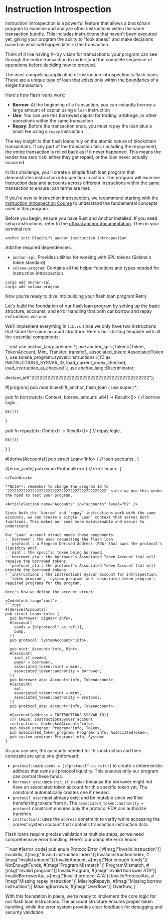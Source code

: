 
# Instruction Introspection

Instruction introspection is a powerful feature that allows a blockchain program to examine and analyze other instructions within the same transaction bundle. This includes instructions that haven't been executed yet, giving your program the ability to "look ahead" and make decisions based on what will happen later in the transaction.

Think of it like having X-ray vision for transactions: your program can see through the entire transaction to understand the complete sequence of operations before deciding how to proceed.

The most compelling application of instruction introspection is flash loans. These are a unique type of loan that exists only within the boundaries of a single transaction.

Here's how flash loans work:
- **Borrow**: At the beginning of a transaction, you can instantly borrow a large amount of capital using a `loan` instruction
- **Use**: You can use this borrowed capital for trading, arbitrage, or other operations within the same transaction
- **Repay**: Before the transaction ends, you must repay the loan plus a small fee using a `repay` instruction

The key insight is that flash loans rely on the atomic nature of blockchain transactions. If any part of the transaction fails (including the repayment), the entire transaction is rolled back as if it never happened. This means the lender has zero risk: either they get repaid, or the loan never actually occurred.

In this challenge, you'll create a simple flash loan program that demonstrates instruction introspection in action. The program will examine instruction data and accounts across different instructions within the same transaction to ensure loan terms are met.

If you're new to instruction introspection, we recommend starting with the[ Instruction Introspection Course](/en/courses/instruction-introspection) to understand the fundamental concepts used in this program.

<ArticleSection name="Installation" id="installation" level="h2" />

Before you begin, ensure you have Rust and Anchor installed. If you need setup instructions, refer to the [official anchor documentation](https://www.anchor-lang.com/docs/installation). Then in your terminal run:

```
anchor init blueshift_anchor_instruction_introspection
```

Add the required dependencies:
- `anchor-spl`: Provides utilities for working with SPL tokens (Solana's token standard)
- `solana-program`: Contains all the helper functions and types needed for instruction introspection

```
cargo add anchor-spl
cargo add solana-program
```

Now you're ready to dive into building your flash loan program!Retry

<ArticleSection name="Template" id="template" level="h2" />

Let's build the foundation of our flash loan program by setting up the basic structure, accounts, and error handling that both our borrow and repay instructions will use.

We'll implement everything in `lib.rs` since we only have two instructions that share the same account structure. Here's our starting template with all the essential components:

<Codeblock lang="rust">
```rust
use anchor_lang::prelude::*;
use anchor_spl::{
  token::{Token, TokenAccount, Mint, Transfer, transfer}, 
  associated_token::AssociatedToken
};
use solana_program::sysvar::instructions::{
    ID as INSTRUCTIONS_SYSVAR_ID,
    load_current_index_checked, 
    load_instruction_at_checked
};
use anchor_lang::Discriminator;

declare_id!("22222222222222222222222222222222222222222222");

#[program]
pub mod blueshift_anchor_flash_loan {
  use super::*;

  pub fn borrow(ctx: Context<Loan>, borrow_amount: u64) -> Result<()> {
    // borrow logic..
    
    Ok(())
  }

  pub fn repay(ctx: Context<Loan>) -> Result<()> {
    // repay logic..

    Ok(())
  }
}

#[derive(Accounts)]
pub struct Loan<'info> {
  // loan accounts..
}

#[error_code]
pub enum ProtocolError {
  // error enum..
}
```
</Codeblock>

**Note**: remember to change the program ID to `22222222222222222222222222222222222222222222` since we use this under the hood to test your program.

<ArticleSection name="Accounts" id="accounts" level="h2" />

Since both the `borrow` and `repay` instructions work with the same accounts, we can create a single `Loan` context that serves both functions. This makes our code more maintainable and easier to understand.

Our `Loan` account struct needs these components:
- `borrower`: the user requesting the flash loan.
- `protocol`: a Program Derived Address (PDA) that owns the protocol's liquidity pool.
- `mint`: the specific token being borrowed.
- `borrower_ata`: the borrower's Associated Token Account that will receive the borrowed tokens.
- `protocol_ata`: the protocol's Associated Token Account that will provide the borrowed tokens.
- `instructions`: the Instructions Sysvar account for introspection.
- `token_program`, `system_program` and `associated_token_program`: required programs for the program. 

Here's how we define the account struct:

<Codeblock lang="rust">
```rust
#[derive(Accounts)]
pub struct Loan<'info> {
  pub borrower: Signer<'info>,
  #[account(
    seeds = [b"protocol".as_ref()],
    bump,
  )]
  pub protocol: SystemAccount<'info>,

  pub mint: Account<'info, Mint>,
  #[account(
    init_if_needed,
    payer = borrower,
    associated_token::mint = mint,
    associated_token::authority = borrower,
  )]
  pub borrower_ata: Account<'info, TokenAccount>,
  #[account(
    mut,
    associated_token::mint = mint,
    associated_token::authority = protocol,
  )]
  pub protocol_ata: Account<'info, TokenAccount>,

  #[account(address = INSTRUCTIONS_SYSVAR_ID)]
  /// CHECK: InstructionsSysvar account
  instructions: UncheckedAccount<'info>,
  pub token_program: Program<'info, Token>,
  pub associated_token_program: Program<'info, AssociatedToken>,
  pub system_program: Program<'info, System>
}
```
</Codeblock>

As you can see, the accounts needed for this instruction and their constraint are quite straightforward:
- `protocol`: uses `seeds = [b"protocol".as_ref()]` to create a deterministic address that owns all protocol liquidity. This ensures only our program can control these funds.
- `borrower_ata`: uses `init_if_needed` because the borrower might not have an associated token account for this specific token yet. The constraint automatically creates one if needed.
- `protocol_ata`: must already exist and be mutable since we'll be transferring tokens from it. The `associated_token::authority = protocol` constraint ensures only the protocol PDA can authorize transfers.
- `instructions`: uses the `address` constraint to verify we're accessing the correct system account that contains transaction instruction data.

<ArticleSection name="Errors" id="errors" level="h2" />

Flash loans require precise validation at multiple steps, so we need comprehensive error handling. Here's our complete error enum:

<Codeblock lang="rust">
```rust
#[error_code]
pub enum ProtocolError {
    #[msg("Invalid instruction")]
    InvalidIx,
    #[msg("Invalid instruction index")]
    InvalidInstructionIndex,
    #[msg("Invalid amount")]
    InvalidAmount,
    #[msg("Not enough funds")]
    NotEnoughFunds,
    #[msg("Program Mismatch")]
    ProgramMismatch,
    #[msg("Invalid program")]
    InvalidProgram,
    #[msg("Invalid borrower ATA")]
    InvalidBorrowerAta,
    #[msg("Invalid protocol ATA")]
    InvalidProtocolAta,
    #[msg("Missing repay instruction")]
    MissingRepayIx,
    #[msg("Missing borrow instruction")]
    MissingBorrowIx,
    #[msg("Overflow")]
    Overflow,
}
```
</Codeblock>

With this foundation in place, we're ready to implement the core logic for our flash loan instructions. The account structure ensures proper token handling, while the error system provides clear feedback for debugging and security validation.